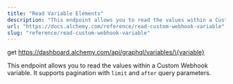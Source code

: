 ```yaml
---
title: "Read Variable Elements"
description: "This endpoint allows you to read the values within a Custom Webhook variable. It supports pagination with limit and after query parameters."
url: "https://docs.alchemy.com/reference/read-custom-webhook-variable"
slug: "reference/read-custom-webhook-variable"
---
```


get https://dashboard.alchemy.com/api/graphql/variables/\{variable}

This endpoint allows you to read the values within a Custom Webhook variable. It supports pagination with `limit` and `after` query parameters.
